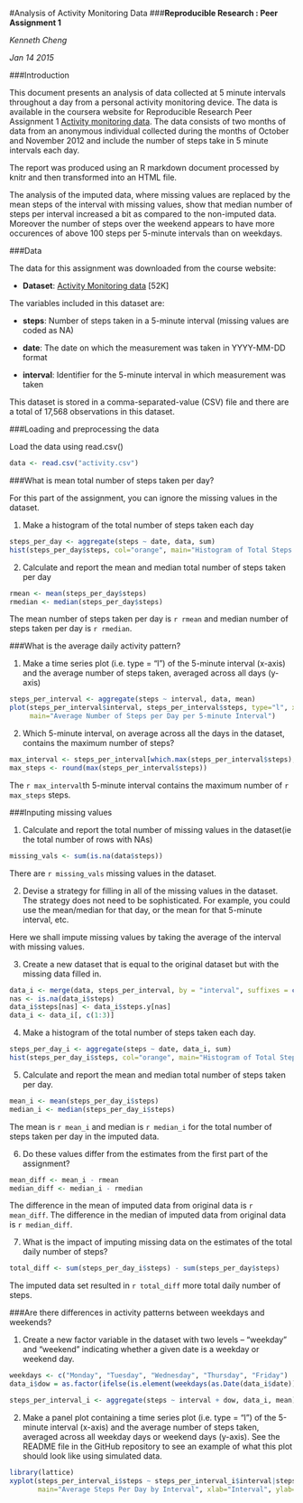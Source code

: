 #Analysis of Activity Monitoring Data
###**Reproducible Research : Peer Assignment 1**   

*Kenneth Cheng*  

*Jan 14 2015*  

###Introduction

This document presents an analysis of data collected at 5 minute intervals throughout a day from a personal activity monitoring device. The data is available in the coursera website for Reproducible Research Peer Assignment 1 [Activity monitoring data](https://d396qusza40orc.cloudfront.net/repdata%2Fdata%2Factivity.zip).  The data consists of two months of data from an anonymous individual collected during the months of October and November 2012 and include the number of steps take in 5 minute intervals each day.

The report was produced using an R markdown document processed by knitr and then transformed into an HTML file. 

The analysis of the imputed data, where missing values are replaced by the mean steps of the interval with missing values, show that median number of steps per interval increased a bit as compared to the non-imputed data. Moreover the number of steps over the weekend appears to have more occurences of above 100 steps per 5-minute intervals than on weekdays. 

###Data

The data for this assignment was downloaded from the course website:

- **Dataset**: [Activity Monitoring data](https://d396qusza40orc.cloudfront.net/repdata%2Fdata%2Factivity.zip) [52K]

The variables included in this dataset are:

- **steps**: Number of steps taken in a 5-minute interval (missing values are coded as NA)

- **date**: The date on which the measurement was taken in YYYY-MM-DD format

- **interval**: Identifier for the 5-minute interval in which measurement was taken

This dataset is stored in a comma-separated-value (CSV) file and there are a total of 17,568 observations in this dataset.

###Loading and preprocessing the data

Load the data using read.csv()

```r
data <- read.csv("activity.csv")
```

###What is mean total number of steps taken per day?

For this part of the assignment, you can ignore the missing values in the dataset.

1. Make a histogram of the total number of steps taken each day

```r
steps_per_day <- aggregate(steps ~ date, data, sum)
hist(steps_per_day$steps, col="orange", main="Histogram of Total Steps Each Day", xlab="Number of Steps")
```

2. Calculate and report the mean and median total number of steps taken per day
```r
rmean <- mean(steps_per_day$steps)
rmedian <- median(steps_per_day$steps)
```
The mean number of steps taken per day is `r rmean` and median number of steps taken per day is `r rmedian`.

###What is the average daily activity pattern?

1. Make a time series plot (i.e. type = "l") of the 5-minute interval (x-axis) 
and the average number of steps taken, averaged across all days (y-axis)
```r
steps_per_interval <- aggregate(steps ~ interval, data, mean)
plot(steps_per_interval$interval, steps_per_interval$steps, type="l", xlab="Interval", ylab="Number of Steps", 
     main="Average Number of Steps per Day per 5-minute Interval")
```

2. Which 5-minute interval, on average across all the days in the dataset, contains the maximum number of steps?
```r
max_interval <- steps_per_interval[which.max(steps_per_interval$steps),1]
max_steps <- round(max(steps_per_interval$steps))
```
The `r max_interval`th 5-minute interval contains the maximum number of `r max_steps` steps.

###Inputing missing values

1. Calculate and report the total number of missing values in the dataset(ie the total number of rows with NAs)
```r
missing_vals <- sum(is.na(data$steps))
```
There are `r missing_vals` missing values in the dataset.

2. Devise a strategy for filling in all of the missing values in the dataset. The strategy does not need to be sophisticated. For example, you could use the mean/median for that day, or the mean for that 5-minute interval, etc.

Here we shall impute missing values by taking the average of the interval with missing values.

3. Create a new dataset that is equal to the original dataset but with the missing data filled in.
```r
data_i <- merge(data, steps_per_interval, by = "interval", suffixes = c("", ".y"))
nas <- is.na(data_i$steps)
data_i$steps[nas] <- data_i$steps.y[nas]
data_i <- data_i[, c(1:3)]
```

4. Make a histogram of the total number of steps taken each day.
```r
steps_per_day_i <- aggregate(steps ~ date, data_i, sum)
hist(steps_per_day_i$steps, col="orange", main="Histogram of Total Steps Each Day for Imputed Data", xlab="Number of Steps")
```

5. Calculate and report the mean and median total number of steps taken per day. 
```r
mean_i <- mean(steps_per_day_i$steps)
median_i <- median(steps_per_day_i$steps)
```
The mean is `r mean_i` and median is `r median_i` for the total number of steps taken per day in the imputed data.

6. Do these values differ from the estimates from the first part of the assignment? 
```r
mean_diff <- mean_i - rmean
median_diff <- median_i - rmedian
```
The difference in the mean of imputed data from original data is `r mean_diff`.
The difference in the median of imputed data from original data is `r median_diff`.

7. What is the impact of imputing missing data on the estimates of the total daily number of steps?
```r
total_diff <- sum(steps_per_day_i$steps) - sum(steps_per_day$steps)
```

The imputed data set resulted in `r total_diff` more total daily number of steps.

###Are there differences in activity patterns between weekdays and weekends?

1. Create a new factor variable in the dataset with two levels – “weekday” and “weekend” indicating whether a given date is a weekday or weekend day.
```r
weekdays <- c("Monday", "Tuesday", "Wednesday", "Thursday", "Friday")
data_i$dow = as.factor(ifelse(is.element(weekdays(as.Date(data_i$date)), weekdays), "weekday", "weekend"))

steps_per_interval_i <- aggregate(steps ~ interval + dow, data_i, mean)
```

2. Make a panel plot containing a time series plot (i.e. type = "l") of the 5-minute interval (x-axis) 
and the average number of steps taken, averaged across all weekday days or weekend days (y-axis). 
See the README file in the GitHub repository to see an example of what this plot should look like using simulated data.
```r
library(lattice)
xyplot(steps_per_interval_i$steps ~ steps_per_interval_i$interval|steps_per_interval_i$dow, type="l", 
       main="Average Steps Per Day by Interval", xlab="Interval", ylab="Number of Steps", layout=c(1,2))
```
